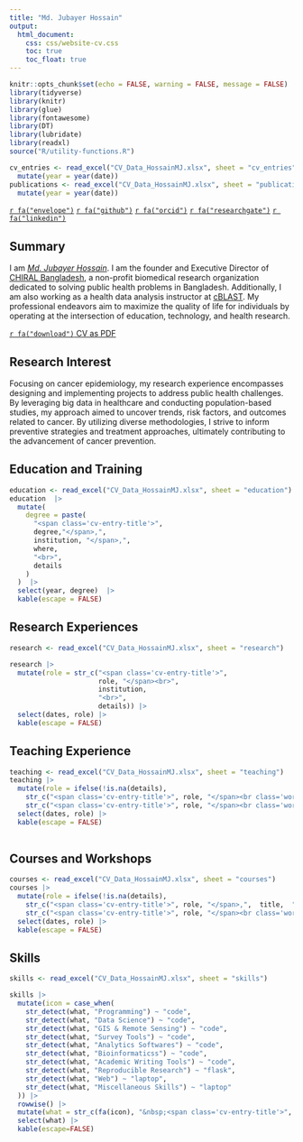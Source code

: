 ---
title: "Md. Jubayer Hossain"
output:
  html_document:
    css: css/website-cv.css
    toc: true
    toc_float: true
---

```{r setup, include=FALSE}
knitr::opts_chunk$set(echo = FALSE, warning = FALSE, message = FALSE)
library(tidyverse)
library(knitr)
library(glue)
library(fontawesome)
library(DT)
library(lubridate)
library(readxl)
source("R/utility-functions.R")

cv_entries <- read_excel("CV_Data_HossainMJ.xlsx", sheet = "cv_entries") |> 
  mutate(year = year(date))
publications <- read_excel("CV_Data_HossainMJ.xlsx", sheet = "publications") |> 
  mutate(year = year(date))
```

[`r fa("envelope")`](hossainmj.me@gmail.com)
[`r fa("github")`](https://github.com/hossainlab)
[`r fa("orcid")`](https://orcid.org/0000-0001-9323-4997)
[`r fa("researchgate")`](https://www.researchgate.net/profile/Md-Jubayer-Hossain-2)
[`r fa("linkedin")`](https://www.linkedin.com/in/hossainmj/)


## Summary

I am *[Md. Jubayer Hossain](https://hossainlab.github.io/)*. I am the founder and Executive Director of [CHIRAL Bangladesh](https://chiralbd.org/), a non-profit biomedical research organization dedicated to solving public health problems in Bangladesh. Additionally, I am also working as a health data analysis instructor at [cBLAST](https://www.cblastdu.xyz/). My professional endeavors aim to maximize the quality of life for individuals by operating at the intersection of education, technology, and health research.


[`r fa("download")` CV as PDF]()

## Research Interest
Focusing on cancer epidemiology, my research experience encompasses designing and implementing projects to address public health challenges. By leveraging big data in healthcare and conducting population-based studies, my approach aimed to uncover trends, risk factors, and outcomes related to cancer. By utilizing diverse methodologies, I strive to inform preventive strategies and treatment approaches, ultimately contributing to the advancement of cancer prevention.

## Education and Training 

```{r}
education <- read_excel("CV_Data_HossainMJ.xlsx", sheet = "education") 
education  |> 
  mutate(
    degree = paste(
      "<span class='cv-entry-title'>", 
      degree,"</span>,", 
      institution, "</span>,",
      where, 
      "<br>", 
      details
    )
  )  |> 
  select(year, degree)  |> 
  kable(escape = FALSE)
```


## Research Experiences {.domain-header}

```{r}
research <- read_excel("CV_Data_HossainMJ.xlsx", sheet = "research") 

research |>  
  mutate(role = str_c("<span class='cv-entry-title'>",
                      role, "</span><br>", 
                      institution, 
                      "<br>", 
                      details)) |> 
  select(dates, role) |> 
  kable(escape = FALSE)
```


## Teaching Experience

```{r, teaching-experience}
teaching <- read_excel("CV_Data_HossainMJ.xlsx", sheet = "teaching") 
teaching |> 
  mutate(role = ifelse(!is.na(details), 
    str_c("<span class='cv-entry-title'>", role, "</span><br class='work-break'>", institution, "<br>", details),
    str_c("<span class='cv-entry-title'>", role, "</span><br class='work-break'>", where))) |> 
  select(dates, role) |> 
  kable(escape = FALSE)
  
```

## Courses and Workshops

```{r, courses-workshops}
courses <- read_excel("CV_Data_HossainMJ.xlsx", sheet = "courses") 
courses |> 
  mutate(role = ifelse(!is.na(details), 
    str_c("<span class='cv-entry-title'>", role, "</span>,",  title,  "</span><br class='work-break'>", institution, "<br>", details),
    str_c("<span class='cv-entry-title'>", role, "</span><br class='work-break'>", institution))) |> 
  select(dates, role) |> 
  kable(escape = FALSE)
```

## Skills
```{r, skills}
skills <- read_excel("CV_Data_HossainMJ.xlsx", sheet = "skills") 

skills |> 
  mutate(icon = case_when(
    str_detect(what, "Programming") ~ "code",
    str_detect(what, "Data Science") ~ "code",
    str_detect(what, "GIS & Remote Sensing") ~ "code",
    str_detect(what, "Survey Tools") ~ "code",
    str_detect(what, "Analytics Softwares") ~ "code",
    str_detect(what, "Bioinformaticss") ~ "code",
    str_detect(what, "Academic Writing Tools") ~ "code",
    str_detect(what, "Reproducible Research") ~ "flask",
    str_detect(what, "Web") ~ "laptop",
    str_detect(what, "Miscellaneous Skills") ~ "laptop"
  )) |> 
  rowwise() |> 
  mutate(what = str_c(fa(icon), "&nbsp;<span class='cv-entry-title'>", what, "</span> ", additional_info)) |> 
  select(what) |> 
  kable(escape=FALSE)
```
